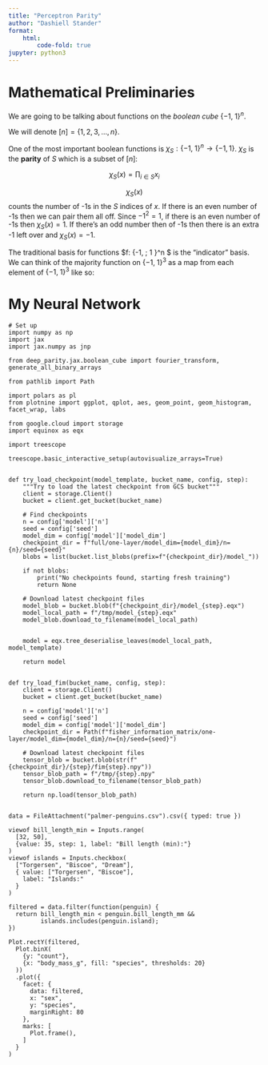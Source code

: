 ```yaml
---
title: "Perceptron Parity"
author: "Dashiell Stander"
format:
    html:
        code-fold: true
jupyter: python3
---
```



# Mathematical Preliminaries

We are going to be talking about functions on the _boolean cube_ $\{ -1, \; 1\}^n$.

We will denote $[n] = \{1, 2, 3, \dots, n \}$.

One of the most important boolean functions is $\chi_S: \{ -1, \; 1 \}^n \rightarrow \{-1, 1 \}$. $\chi_S$ is the **parity** of $S$ which is a subset of $[n]$:

$$\chi_S(x) = \prod_{i \in S} x_i $$

$$ \chi_S(x) $$  counts the number of -1s in the $S$ indices of $x$. If there is an even number of -1s then we can pair them all off. Since $-1^2 = 1$, if there is an even number of -1s then $\chi_S(x) = 1$. If there's an odd number then of -1s then there is an extra -1 left over and $\chi_S(x) = -1$.

The traditional basis for functions $f: \{-1, \; 1 \}^n \rightarrow \mathbb{R} $ is the "indicator" basis. We can think of the majority function on $\{-1, \; 1 \}^3$ as a map from each element of  $\{-1, \; 1 \}^3$ like so:

\begin{align}
(1, 1, 1) &\mapsto 1 \\
(-1, 1, 1) &\mapsto 1 \\
(1, -1, 1) &\mapsto 1 \\
(-1, -1, 1) &\mapsto -1 \\
(1, 1, -1) &\mapsto 1 \\
(-1, 1, -1) &\mapsto -1 \\
(1, -1, -1) &\mapsto -1 \\
(-1, -1, -1) &\mapsto -1 \\
\end{align}


# My Neural Network

```python3
# Set up
import numpy as np
import jax
import jax.numpy as jnp

from deep_parity.jax.boolean_cube import fourier_transform, generate_all_binary_arrays

from pathlib import Path

import polars as pl
from plotnine import ggplot, qplot, aes, geom_point, geom_histogram, facet_wrap, labs

from google.cloud import storage
import equinox as eqx

import treescope 

treescope.basic_interactive_setup(autovisualize_arrays=True)


def try_load_checkpoint(model_template, bucket_name, config, step):
    """Try to load the latest checkpoint from GCS bucket"""
    client = storage.Client()
    bucket = client.get_bucket(bucket_name)
    
    # Find checkpoints
    n = config['model']['n']
    seed = config['seed']
    model_dim = config['model']['model_dim']
    checkpoint_dir = f"full/one-layer/model_dim={model_dim}/n={n}/seed={seed}"
    blobs = list(bucket.list_blobs(prefix=f"{checkpoint_dir}/model_"))
    
    if not blobs:
        print("No checkpoints found, starting fresh training")
        return None
    
    # Download latest checkpoint files
    model_blob = bucket.blob(f"{checkpoint_dir}/model_{step}.eqx")
    model_local_path = f"/tmp/model_{step}.eqx"
    model_blob.download_to_filename(model_local_path)

  
    model = eqx.tree_deserialise_leaves(model_local_path, model_template)
    
    return model


def try_load_fim(bucket_name, config, step):
    client = storage.Client()
    bucket = client.get_bucket(bucket_name)
    
    n = config['model']['n']
    seed = config['seed']
    model_dim = config['model']['model_dim']
    checkpoint_dir = Path(f"fisher_information_matrix/one-layer/model_dim={model_dim}/n={n}/seed={seed}")
        
    # Download latest checkpoint files
    tensor_blob = bucket.blob(str(f"{checkpoint_dir}/{step}/fim{step}.npy"))
    tensor_blob_path = f"/tmp/{step}.npy"
    tensor_blob.download_to_filename(tensor_blob_path)
    
    return np.load(tensor_blob_path)


```




```ojs
data = FileAttachment("palmer-penguins.csv").csv({ typed: true })
```

```ojs
viewof bill_length_min = Inputs.range(
  [32, 50], 
  {value: 35, step: 1, label: "Bill length (min):"}
)
viewof islands = Inputs.checkbox(
  ["Torgersen", "Biscoe", "Dream"], 
  { value: ["Torgersen", "Biscoe"], 
    label: "Islands:"
  }
)
```
```ojs
filtered = data.filter(function(penguin) {
  return bill_length_min < penguin.bill_length_mm &&
         islands.includes(penguin.island);
})
```
```ojs
Plot.rectY(filtered, 
  Plot.binX(
    {y: "count"}, 
    {x: "body_mass_g", fill: "species", thresholds: 20}
  ))
  .plot({
    facet: {
      data: filtered,
      x: "sex",
      y: "species",
      marginRight: 80
    },
    marks: [
      Plot.frame(),
    ]
  }
)
```